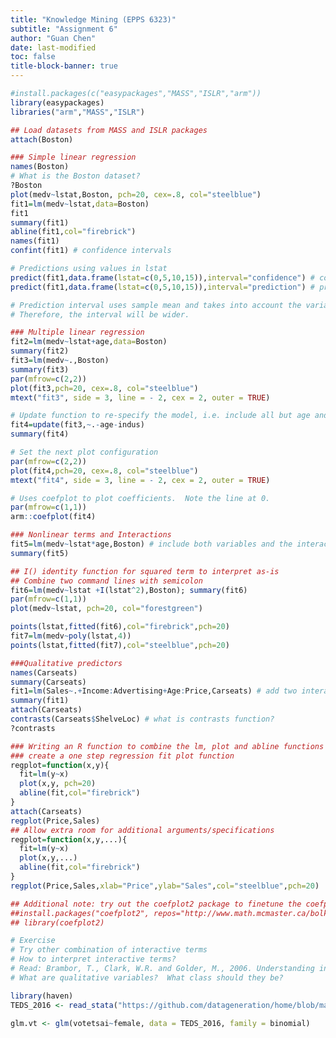 ```yaml
---
title: "Knowledge Mining (EPPS 6323)"
subtitle: "Assignment 6"
author: "Guan Chen"
date: last-modified
toc: false
title-block-banner: true
---
```


```R
#install.packages(c("easypackages","MASS","ISLR","arm"))
library(easypackages)
libraries("arm","MASS","ISLR")

## Load datasets from MASS and ISLR packages
attach(Boston)

### Simple linear regression
names(Boston)
# What is the Boston dataset?                                                
?Boston
plot(medv~lstat,Boston, pch=20, cex=.8, col="steelblue")
fit1=lm(medv~lstat,data=Boston)
fit1
summary(fit1)
abline(fit1,col="firebrick")
names(fit1)
confint(fit1) # confidence intervals

# Predictions using values in lstat
predict(fit1,data.frame(lstat=c(0,5,10,15)),interval="confidence") # confidence intervals
predict(fit1,data.frame(lstat=c(0,5,10,15)),interval="prediction") # prediction intervals

# Prediction interval uses sample mean and takes into account the variability of the estimators for μ and σ.
# Therefore, the interval will be wider.

### Multiple linear regression
fit2=lm(medv~lstat+age,data=Boston)
summary(fit2)
fit3=lm(medv~.,Boston)
summary(fit3)
par(mfrow=c(2,2))
plot(fit3,pch=20, cex=.8, col="steelblue")
mtext("fit3", side = 3, line = - 2, cex = 2, outer = TRUE)

# Update function to re-specify the model, i.e. include all but age and indus variables
fit4=update(fit3,~.-age-indus)
summary(fit4)

# Set the next plot configuration
par(mfrow=c(2,2))
plot(fit4,pch=20, cex=.8, col="steelblue")
mtext("fit4", side = 3, line = - 2, cex = 2, outer = TRUE)

# Uses coefplot to plot coefficients.  Note the line at 0.
par(mfrow=c(1,1))
arm::coefplot(fit4)

### Nonlinear terms and Interactions
fit5=lm(medv~lstat*age,Boston) # include both variables and the interaction term x1:x2
summary(fit5)

## I() identity function for squared term to interpret as-is
## Combine two command lines with semicolon
fit6=lm(medv~lstat +I(lstat^2),Boston); summary(fit6)
par(mfrow=c(1,1))
plot(medv~lstat, pch=20, col="forestgreen")

points(lstat,fitted(fit6),col="firebrick",pch=20)
fit7=lm(medv~poly(lstat,4))
points(lstat,fitted(fit7),col="steelblue",pch=20)

###Qualitative predictors
names(Carseats)
summary(Carseats)
fit1=lm(Sales~.+Income:Advertising+Age:Price,Carseats) # add two interaction terms
summary(fit1)
attach(Carseats)
contrasts(Carseats$ShelveLoc) # what is contrasts function?
?contrasts

### Writing an R function to combine the lm, plot and abline functions to 
### create a one step regression fit plot function
regplot=function(x,y){
  fit=lm(y~x)
  plot(x,y, pch=20)
  abline(fit,col="firebrick")
}
attach(Carseats)
regplot(Price,Sales)
## Allow extra room for additional arguments/specifications
regplot=function(x,y,...){
  fit=lm(y~x)
  plot(x,y,...)
  abline(fit,col="firebrick")
}
regplot(Price,Sales,xlab="Price",ylab="Sales",col="steelblue",pch=20)

## Additional note: try out the coefplot2 package to finetune the coefplots
##install.packages("coefplot2", repos="http://www.math.mcmaster.ca/bolker/R", type="source")
## library(coefplot2)

# Exercise 
# Try other combination of interactive terms
# How to interpret interactive terms?
# Read: Brambor, T., Clark, W.R. and Golder, M., 2006. Understanding interaction models: Improving empirical analyses. Political analysis, 14(1), pp.63-82.
# What are qualitative variables?  What class should they be? 

library(haven)
TEDS_2016 <- read_stata("https://github.com/datageneration/home/blob/master/DataProgramming/data/TEDS_2016.dta?raw=true")

glm.vt <- glm(votetsai~female, data = TEDS_2016, family = binomial)

```
